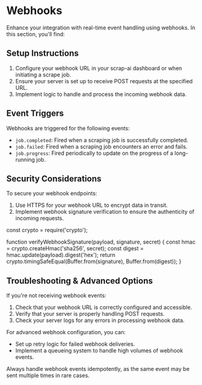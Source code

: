 
<DocsLayout>

# Webhooks

Enhance your integration with real-time event handling using webhooks. In this section, you'll find:

## Setup Instructions

1. Configure your webhook URL in your scrap-ai dashboard or when initiating a scrape job.
2. Ensure your server is set up to receive POST requests at the specified URL.
3. Implement logic to handle and process the incoming webhook data.

## Event Triggers

Webhooks are triggered for the following events:

- `job.completed`: Fired when a scraping job is successfully completed.
- `job.failed`: Fired when a scraping job encounters an error and fails.
- `job.progress`: Fired periodically to update on the progress of a long-running job.

## Security Considerations

To secure your webhook endpoints:

1. Use HTTPS for your webhook URL to encrypt data in transit.
2. Implement webhook signature verification to ensure the authenticity of incoming requests.

<CodeBlock language="javascript">
const crypto = require('crypto');

function verifyWebhookSignature(payload, signature, secret) {
  const hmac = crypto.createHmac('sha256', secret);
  const digest = hmac.update(payload).digest('hex');
  return crypto.timingSafeEqual(Buffer.from(signature), Buffer.from(digest));
}
</CodeBlock>

## Troubleshooting & Advanced Options

If you're not receiving webhook events:

1. Check that your webhook URL is correctly configured and accessible.
2. Verify that your server is properly handling POST requests.
3. Check your server logs for any errors in processing webhook data.

For advanced webhook configuration, you can:

- Set up retry logic for failed webhook deliveries.
- Implement a queueing system to handle high volumes of webhook events.

<Callout type="warning">
  Always handle webhook events idempotently, as the same event may be sent multiple times in rare cases.
</Callout>

</DocsLayout>

